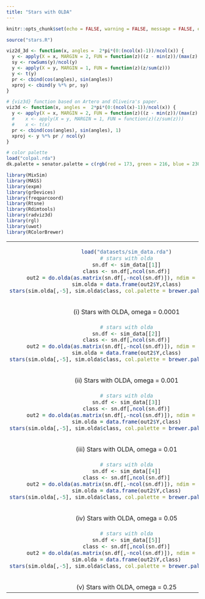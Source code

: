 ```yaml
---
title: "Stars with OLDA"
---
```


<style type="text/css">
.main-container {
  max-width: 1500px;
  margin-left: auto;
  margin-right: auto;
}
</style>


```r
knitr::opts_chunk$set(echo = FALSE, warning = FALSE, message = FALSE, error = FALSE)
```

```r
source("stars.R")

viz2d_3d <- function(x, angles =  2*pi*(0:(ncol(x)-1))/ncol(x)) {
  y <- apply(X = x, MARGIN = 2, FUN = function(z)((z - min(z))/(max(z) - min(z))))
  sy <- rowSums(y)/ncol(y)
  y <- apply(X = y, MARGIN = 1, FUN = function(z)(z/sum(z)))
  y <- t(y)
  pr <- cbind(cos(angles), sin(angles))
  xproj <- cbind(y %*% pr, sy)
}

# {viz3d} function based on Artero and Oliveira's paper.
viz3d <- function(x, angles =  2*pi*(0:(ncol(x)-1))/ncol(x)) {
  y <- apply(X = x, MARGIN = 2, FUN = function(z)((z - min(z))/(max(z) - min(z))))
  #    x <- apply(X = y, MARGIN = 1, FUN = function(z)(z/sum(z)))
  #    x <- t(x)
  pr <- cbind(cos(angles), sin(angles), 1)
  xproj <- y %*% pr / ncol(y)
}

# color palette
load("colpal.rda")
dk.palette = senator.palette = c(rgb(red = 173, green = 216, blue = 230, max = 255), rgb(max = 255, red = 139, green = 0, blue = 0))

library(MixSim)
library(MASS)
library(expm)
library(grDevices)
library(freqparcoord)
library(Rtsne)
library(Rdimtools)
library(radviz3d)
library(rgl)
library(uwot)
library(RColorBrewer)

```

<table width="500" border="0" cellpadding="0">
<tr>
<td align="center" valign="center">
```r
load("datasets/sim_data.rda")
# stars with olda
sn.df <- sim_data[[1]]
class <- sn.df[,ncol(sn.df)]
out2 = do.olda(as.matrix(sn.df[,-ncol(sn.df)]), ndim = 4, class)
sim.olda = data.frame(out2$Y,class)
stars(sim.olda[,-5], sim.olda$class, col.palette = brewer.pal(5, "Paired"))
```
<br />
(i) Stars with OLDA, omega = 0.0001
</td>

</tr>
<tr>
<td align="center" valign="center">
```r
# stars with olda
sn.df <- sim_data[[2]]
class <- sn.df[,ncol(sn.df)]
out2 = do.olda(as.matrix(sn.df[,-ncol(sn.df)]), ndim = 4, class)
sim.olda = data.frame(out2$Y,class)
stars(sim.olda[,-5], sim.olda$class, col.palette = brewer.pal(5, "Paired"))
```
<br />
(ii) Stars with OLDA, omega = 0.001
</td>

</tr>
<tr>
<td align="center" valign="center">
```r
# stars with olda
sn.df <- sim_data[[3]]
class <- sn.df[,ncol(sn.df)]
out2 = do.olda(as.matrix(sn.df[,-ncol(sn.df)]), ndim = 4, class)
sim.olda = data.frame(out2$Y,class)
stars(sim.olda[,-5], sim.olda$class, col.palette = brewer.pal(5, "Paired"))
```
<br />
(iii) Stars with OLDA, omega = 0.01
</td>

</tr>
<tr>
<td align="center" valign="center">
```r
# stars with olda
sn.df <- sim_data[[4]]
class <- sn.df[,ncol(sn.df)]
out2 = do.olda(as.matrix(sn.df[,-ncol(sn.df)]), ndim = 4, class)
sim.olda = data.frame(out2$Y,class)
stars(sim.olda[,-5], sim.olda$class, col.palette = brewer.pal(5, "Paired"))
```
<br />
(iv) Stars with OLDA, omega = 0.05
</td>

</tr>
<tr>
<td align="center" valign="center">
```r
# stars with olda
sn.df <- sim_data[[5]]
class <- sn.df[,ncol(sn.df)]
out2 = do.olda(as.matrix(sn.df[,-ncol(sn.df)]), ndim = 4, class)
sim.olda = data.frame(out2$Y,class)
stars(sim.olda[,-5], sim.olda$class, col.palette = brewer.pal(5, "Paired"))
```
<br />
(v) Stars with OLDA, omega = 0.25
</td>

</tr>

</table>